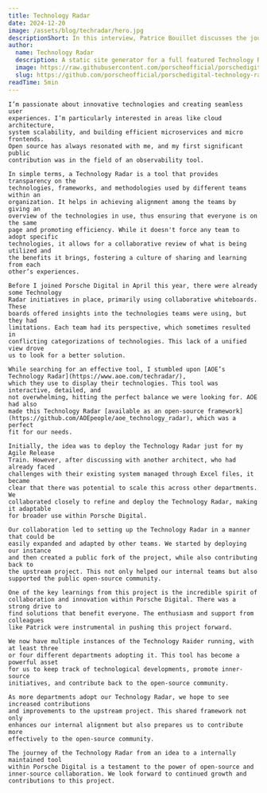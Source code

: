 ```yaml
---
title: Technology Radar
date: 2024-12-20
image: /assets/blog/techradar/hero.jpg
descriptionShort: In this interview, Patrice Bouillet discusses the journey of the Technology Radar project at Porsche Digital and highlights the role of internal collaboration, the contributions back to the upstream project by AOE, and the enthusiasm of other colleagues in driving this project forward.
author:
  name: Technology Radar
  description: A static site generator for a full featured Technology Radar with Quadrants, Rings, Dashboard, Radar Visualization, Item History, Search etc..
  image: https://raw.githubusercontent.com/porscheofficial/porschedigital-technology-radar/refs/heads/pdig/public/logo.svg
  slug: https://github.com/porscheofficial/porschedigital-technology-radar
readTime: 5min
---
```


<ImageText imageSrc="/assets/blog/techradar/1.jpg" imageAlt="A portrait photo of one of the project leads Patrice Bouillet" theme="light"
    title="Tell us a little more about yourself, your role at Porsche and what topics drive you.">

    I’m passionate about innovative technologies and creating seamless user
    experiences. I’m particularly interested in areas like cloud architecture,
    system scalability, and building efficient microservices and micro frontends.
    Open source has always resonated with me, and my first significant public
    contribution was in the field of an observability tool.  
</ImageText>

<ImageText imageSrc="/assets/blog/techradar/2.jpg" imageAlt="A screenshot of the Car Sales Technology Radar" theme="light" left
    title="Can you please explain what a Technology Radar is in a nutshell and what benefits it offers?">

    In simple terms, a Technology Radar is a tool that provides transparency on the
    technologies, frameworks, and methodologies used by different teams within an
    organization. It helps in achieving alignment among the teams by giving an
    overview of the technologies in use, thus ensuring that everyone is on the same
    page and promoting efficiency. While it doesn't force any team to adopt specific
    technologies, it allows for a collaborative review of what is being utilized and
    the benefits it brings, fostering a culture of sharing and learning from each
    other’s experiences.
</ImageText>

<ImageText imageSrc="/assets/blog/techradar/3.jpg" imageAlt="Patrice Bouillet in front of a screen presenting the Technology Radar and discussing with his team" theme="light"
    title="You decided to fork the open source Technology Radar project from AOE. What were your reasons for selecting this project over other solutions?">

    Before I joined Porsche Digital in April this year, there were already some Technology
    Radar initiatives in place, primarily using collaborative whiteboards. These
    boards offered insights into the technologies teams were using, but they had
    limitations. Each team had its perspective, which sometimes resulted in
    conflicting categorizations of technologies. This lack of a unified view drove
    us to look for a better solution.

    While searching for an effective tool, I stumbled upon [AOE’s Technology Radar](https://www.aoe.com/techradar/),
    which they use to display their technologies. This tool was interactive, detailed, and
    not overwhelming, hitting the perfect balance we were looking for. AOE had also
    made this Technology Radar [available as an open-source framework](https://github.com/AOEpeople/aoe_technology_radar), which was a perfect
    fit for our needs.

</ImageText>

<ImageText imageSrc="/assets/blog/techradar/4.jpg" imageAlt="A team of developers standing in front of a screen that presents the Technology Radar" theme="light" left
    title="Over time, more teams began to adapt this project. Could you share more details about this project?">

    Initially, the idea was to deploy the Technology Radar just for my Agile Release
    Train. However, after discussing with another architect, who had already faced
    challenges with their existing system managed through Excel files, it became
    clear that there was potential to scale this across other departments. We
    collaborated closely to refine and deploy the Technology Radar, making it adaptable
    for broader use within Porsche Digital.

    Our collaboration led to setting up the Technology Radar in a manner that could be
    easily expanded and adapted by other teams. We started by deploying our instance
    and then created a public fork of the project, while also contributing back to
    the upstream project. This not only helped our internal teams but also
    supported the public open-source community.
</ImageText>

<ImageText imageSrc="/assets/blog/techradar/5.jpg" imageAlt="A team of developers standing in front of a screen that presents the Technology Radar" theme="light"
    title="What did you learn along the way? What were the benefits of this strategy for you, your team and Porsche Digital?">

    One of the key learnings from this project is the incredible spirit of
    collaboration and innovation within Porsche Digital. There was a strong drive to
    find solutions that benefit everyone. The enthusiasm and support from colleagues
    like Patrick were instrumental in pushing this project forward.

    We now have multiple instances of the Technology Raider running, with at least three
    or four different departments adopting it. This tool has become a powerful asset
    for us to keep track of technological developments, promote inner-source
    initiatives, and contribute back to the open-source community.
</ImageText>

<ImageText imageSrc="/assets/blog/techradar/6.jpg" imageAlt="Patrice Bouillet in front of a screen presenting the Technology Radar and discussing with his team" theme="light" left
    title="With a glimpse into the future: What are your plans regarding FOSS Contributions?">

    As more departments adopt our Technology Radar, we hope to see increased contributions
    and improvements to the upstream project. This shared framework not only
    enhances our internal alignment but also prepares us to contribute more
    effectively to the open-source community.

    The journey of the Technology Radar from an idea to a internally maintained tool
    within Porsche Digital is a testament to the power of open-source and
    inner-source collaboration. We look forward to continued growth and
    contributions to this project.
</ImageText>
